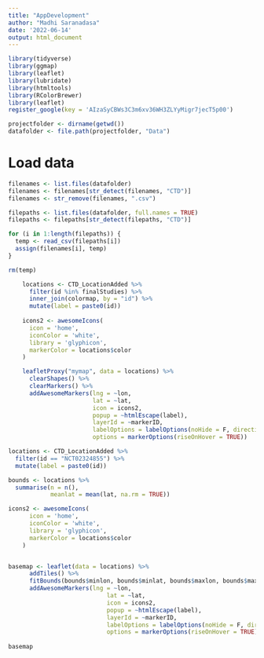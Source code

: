 ```yaml
---
title: "AppDevelopment"
author: "Madhi Saranadasa"
date: '2022-06-14'
output: html_document
---
```


```r

library(tidyverse)
library(ggmap)
library(leaflet)
library(lubridate)
library(htmltools)
library(RColorBrewer)
library(leaflet)
register_google(key = 'AIzaSyCBWs3C3m6xv36WH3ZLYyMigr7jecT5p00')

projectfolder <- dirname(getwd())
datafolder <- file.path(projectfolder, "Data")

```

# Load data

```r

filenames <- list.files(datafolder)
filenames <- filenames[str_detect(filenames, "CTD")]
filenames <- str_remove(filenames, ".csv")

filepaths <- list.files(datafolder, full.names = TRUE)
filepaths <- filepaths[str_detect(filepaths, "CTD")]

for (i in 1:length(filepaths)) {
  temp <- read_csv(filepaths[i])
  assign(filenames[i], temp)
}

rm(temp)

```


```r

    locations <- CTD_LocationAdded %>%
      filter(id %in% finalStudies) %>%
      inner_join(colormap, by = "id") %>%
      mutate(label = paste0(id))
    
    icons2 <- awesomeIcons(
      icon = 'home',
      iconColor = 'white',
      library = 'glyphicon',
      markerColor = locations$color
    )

    leafletProxy("mymap", data = locations) %>%
      clearShapes() %>%
      clearMarkers() %>%
      addAwesomeMarkers(lng = ~lon,
                        lat = ~lat,
                        icon = icons2,
                        popup = ~htmlEscape(label),
                        layerId = ~markerID,
                        labelOptions = labelOptions(noHide = F, direction = 'auto'),
                        options = markerOptions(riseOnHover = TRUE))


```


```r
locations <- CTD_LocationAdded %>%
  filter(id == "NCT02324855") %>%
  mutate(label = paste0(id))

bounds <- locations %>%
  summarise(n = n(),
            meanlat = mean(lat, na.rm = TRUE)) 

icons2 <- awesomeIcons(
      icon = 'home',
      iconColor = 'white',
      library = 'glyphicon',
      markerColor = locations$color
    )


basemap <- leaflet(data = locations) %>%
      addTiles() %>%
      fitBounds(bounds$minlon, bounds$minlat, bounds$maxlon, bounds$maxlat) %>%
      addAwesomeMarkers(lng = ~lon,
                            lat = ~lat,
                            icon = icons2,
                            popup = ~htmlEscape(label),
                            layerId = ~markerID,
                            labelOptions = labelOptions(noHide = F, direction = 'auto'),
                            options = markerOptions(riseOnHover = TRUE))
    
basemap
```